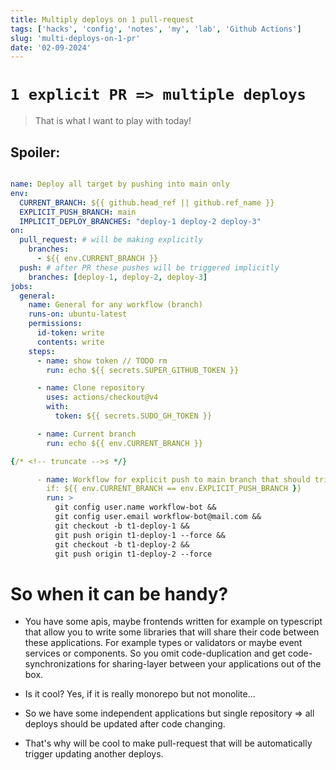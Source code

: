 ```yaml
---
title: Multiply deploys on 1 pull-request
tags: ['hacks', 'config', 'notes', 'my', 'lab', 'Github Actions']
slug: 'multi-deploys-on-1-pr'
date: '02-09-2024'
---
```


# `1 explicit PR => multiple deploys`

> That is what I want to play with today!

## Spoiler:


```yaml title=deploy.yml

name: Deploy all target by pushing into main only
env:
  CURRENT_BRANCH: ${{ github.head_ref || github.ref_name }}
  EXPLICIT_PUSH_BRANCH: main
  IMPLICIT_DEPLOY_BRANCHES: "deploy-1 deploy-2 deploy-3"
on:
  pull_request: # will be making explicitly
    branches:
      - ${{ env.CURRENT_BRANCH }}
  push: # after PR these pushes will be triggered implicitly
    branches: [deploy-1, deploy-2, deploy-3]
jobs:
  general:
    name: General for any workflow (branch)
    runs-on: ubuntu-latest
    permissions:
      id-token: write
      contents: write
    steps:
      - name: show token // TODO rm
        run: echo ${{ secrets.SUPER_GITHUB_TOKEN }}

      - name: Clone repository
        uses: actions/checkout@v4
        with:
          token: ${{ secrets.SUDO_GH_TOKEN }}

      - name: Current branch
        run: echo ${{ env.CURRENT_BRANCH }}

{/* <!-- truncate -->s */}

      - name: Workflow for explicit push to main branch that should trigger another updates/synchronizations and own workflows
        if: ${{ env.CURRENT_BRANCH == env.EXPLICIT_PUSH_BRANCH }}
        run: >
          git config user.name workflow-bot &&
          git config user.email workflow-bot@mail.com &&
          git checkout -b t1-deploy-1 &&
          git push origin t1-deploy-1 --force &&
          git checkout -b t1-deploy-2 &&
          git push origin t1-deploy-2 --force
```

# So when it can be handy?

* You have some apis, maybe frontends written for example on typescript that allow you to write some libraries that will share their code between these applications. For example types or validators or maybe event services or components. So you omit code-duplication and get code-synchronizations for sharing-layer between your applications out of the box.

* Is it cool? Yes, if it is really monorepo but not monolite...

* So we have some independent applications but single repository => all deploys should be updated after code changing.

* That's why will be cool to make pull-request that will be automatically trigger updating another deploys.


